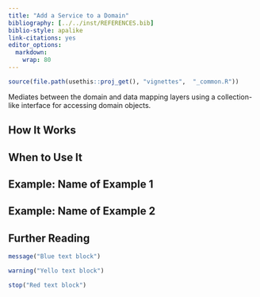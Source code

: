 ---
title: "Add a Service to a Domain"
bibliography: [../../inst/REFERENCES.bib]
biblio-style: apalike
link-citations: yes
editor_options: 
  markdown: 
    wrap: 80
---

```{r, include = FALSE}
source(file.path(usethis::proj_get(), "vignettes",  "_common.R"))
```

<!-- One line about what the function does -->

Mediates between the domain and data mapping layers using a collection-like
interface for accessing domain objects.

<!-- Introduction Visual -->

<!-- Introduction Text -->

## How It Works

## When to Use It

## Example: Name of Example 1

## Example: Name of Example 2

## Further Reading

```{r, message=TRUE}
message("Blue text block")
```

```{r, warning=TRUE}
warning("Yello text block")
```

```{r, error=TRUE}
stop("Red text block")
```
